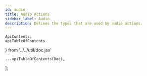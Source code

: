```yaml
---
id: audio
title: Audio Actions
sidebar_label: Audio
description: Defines the types that are used by audio actions.
---
```


    ApiContents,
    apiTableOfContents
} from '../../util/doc.jsx'

    ...apiTableOfContents(Doc),
];

<ApiContents doc={Doc} />